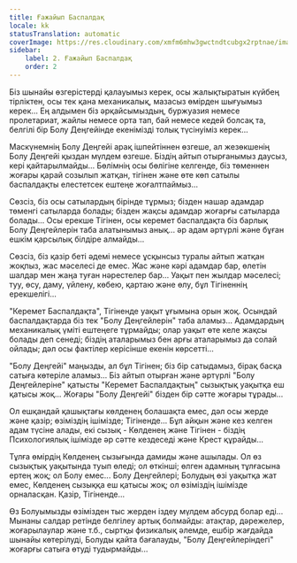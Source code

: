 ```yaml
---
title: Ғажайып Баспалдақ
locale: kk
statusTranslation: automatic
coverImage: https://res.cloudinary.com/xmfm6mhw3gwctndtcubgx2rptnae/image/upload/v1740468922/small_cover_tratado_de_psicologia_revolucionaria_a4c0dca4e0.webp
sidebar:
    label: 2. Ғажайып Баспалдақ
    order: 2
---
```

Біз шынайы өзгерістерді қалауымыз керек, осы жалықтыратын күйбең тірліктен, осы тек қана механикалық, мазасыз өмірден шығуымыз керек... Ең алдымен біз әрқайсымыздың, буржуазия немесе пролетариат, жайлы немесе орта тап, бай немесе кедей болсақ та, белгілі бір Болу Деңгейінде екенімізді толық түсінуіміз керек...

Маскүнемнің Болу Деңгейі арақ ішпейтіннен өзгеше, ал жезөкшенің Болу Деңгейі қыздан мүлдем өзгеше. Біздің айтып отырғанымыз даусыз, кері қайтарылмайды... Бөлімнің осы бөлігіне келгенде, біз төменнен жоғары қарай созылып жатқан, тігінен және өте көп сатылы баспалдақты елестетсек ештеңе жоғалтпаймыз...

Сөзсіз, біз осы сатылардың бірінде тұрмыз; бізден нашар адамдар төменгі сатыларда болады; бізден жақсы адамдар жоғарғы сатыларда болады... Осы ерекше Тігінен, осы керемет баспалдақта біз барлық Болу Деңгейлерін таба алатынымыз анық... әр адам әртүрлі және бұған ешкім қарсылық білдіре алмайды...

Сөзсіз, біз қазір беті әдемі немесе ұсқынсыз туралы айтып жатқан жоқпыз, жас мәселесі де емес. Жас және кәрі адамдар бар, өлетін шалдар мен жаңа туған нәрестелер бар... Уақыт пен жылдар мәселесі; туу, өсу, даму, үйлену, көбею, қартаю және өлу, бұл Тігіненнің ерекшелігі...

"Керемет Баспалдақта", Тігіненде уақыт ұғымына орын жоқ. Осындай баспалдақтарда біз тек "Болу Деңгейлерін" таба аламыз... Адамдардың механикалық үміті ештеңеге тұрмайды; олар уақыт өте келе жақсы болады деп сенеді; біздің аталарымыз бен арғы аталарымыз да солай ойлады; дәл осы фактілер керісінше екенін көрсетті...

"Болу Деңгейі" маңызды, ал бұл Тігінен; біз бір сатыдамыз, бірақ басқа сатыға көтеріле аламыз... Біз айтып отырған және әртүрлі "Болу Деңгейлеріне" қатысты "Керемет Баспалдақтың" сызықтық уақытқа еш қатысы жоқ... Жоғары "Болу Деңгейі" бізден бір сәтте жоғары тұрады...

Ол ешқандай қашықтағы көлденең болашақта емес, дәл осы жерде және қазір; өзіміздің ішімізде; Тігіненде... Бұл айқын және кез келген адам түсіне алады, екі сызық - Көлденең және Тігінен - біздің Психологиялық ішімізде әр сәтте кездеседі және Крест құрайды...

Тұлға өмірдің Көлденең сызығында дамиды және ашылады. Ол өз сызықтық уақытында туып өледі; ол өткінші; өлген адамның тұлғасына ертең жоқ; ол Болу емес... Болу Деңгейлері; Болудың өзі уақытқа жат емес, Көлденең сызыққа еш қатысы жоқ; ол өзіміздің ішімізде орналасқан. Қазір, Тігіненде...

Өз Болуымызды өзімізден тыс жерден іздеу мүлдем абсурд болар еді... Мынаны салдар ретінде белгілеу артық болмайды: атақтар, дәрежелер, жоғарылаулар және т.б., сыртқы физикалық әлемде, ешбір жағдайда шынайы көтерілуді, Болуды қайта бағалауды, "Болу Деңгейлеріндегі" жоғарғы сатыға өтуді тудырмайды...

